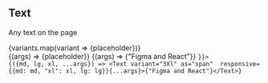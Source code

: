 


<Meta title="Components/Text" />

## Text

Any text on the page

<Canvas>
   <Story
    name="Default"
  >
  <div className="flex flex-col">
  {variants.map(variant => <Text key={variant} variant={variant}>{placeholder}</Text>)}
  </div>
   </Story>
   <Story
    name="With As Prop"
    args={{ variant: "base", as: "h2"}}
    argTypes={{
      variant: { options: variants, control: {type: "select"}   },
    }}
  >
    {(args) => <Text  {...args} >{placeholder}</Text>}
  </Story>
   <Story
    name="With Highlight"
    args={{ variant: "6Xl", highlight: "yellow-100"}}
    argTypes={{
      highlight: {  options: Object.keys(colors), control: {type: "select"}   },
       variant:  { options: variants, control: {type: "select"}  },
    }}
  >
    {(args) => <Text  as="span" {...args} >{"Figma and React"}</Text>}
  </Story>
   <Story name="Responsive"
    args={{ variant: "6Xl"}}
    argTypes={{
       variant:  { options: variants, control: {type: "select"}  },
       md:  { options: variants, control: {type: "select"}  },
       lg:  { options: variants, control: {type: "select"}  },
       xl:  { options: variants, control: {type: "select"}  },
       
    }}>
    {({md, lg, xl, ...args}) => <Text variant="3Xl" as="span"  responsive={{md: md, "xl": xl, lg: lg}}{...args}>{"Figma and React"}</Text>}
  </Story>
</Canvas>

<ArgsTable of={Text} />

